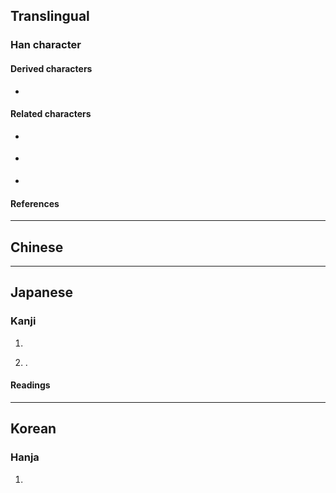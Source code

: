 {{also|澀|渋}}
{{character info/new}}
==Translingual==
{{CJKV-forms|澀|涩|渋|澁}}

===Han character===
{{Han char|rn=85|rad=水|as=12|sn=15|four=31111|canj=EYMM|ids=⿰氵歮}}

====Derived characters====
* {{l|mul|[[𫊉]], [[𭼷]]}}

====Related characters====
* {{l|mul|澀}} {{q|Orthodox form in [[Traditional Chinese]]}}
* {{l|mul|涩}} {{q|[[Simplified Chinese|Simplified]] form of {{l|mul|澀}}}}
* {{l|mul|渋}} {{q|Japanese [[shinjitai]]}}

====References====
{{Han ref|kx=0651.210|dkj=18312|dj=1061.240|hdz=31740.030|uh=6F81}}

----

==Chinese==
{{zh-see|澀}}

----

==Japanese==
{{ja-kanji forms|渋|澁}}

===Kanji===
{{ja-kanji|grade=|rs=水12|shin=渋}}

# {{kyujitai|渋||like the [[astringent#Adjective|astringent]] [[taste]] of [[persimmon]]s}}
# {{n-g|Used in personal names}}.

====Readings====
{{ja-readings
|on=じゅう
|kun=しぶ-い, しぶ-, しぶ-る
}}

----

==Korean==

===Hanja===
{{ko-hanja/new|삽}}

# {{defn|lang=ko|sort=水12}}
